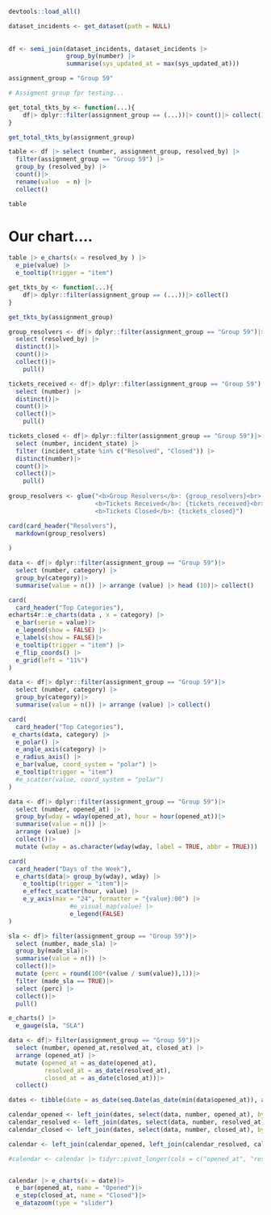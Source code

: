 ```r
devtools::load_all()

dataset_incidents <- get_dataset(path = NULL)
  
  
df <- semi_join(dataset_incidents, dataset_incidents |> 
                group_by(number) |> 
                summarise(sys_updated_at = max(sys_updated_at)))
```

```r
assignment_group = "Group 59"

# Assigment group fpr testing...

get_total_tkts_by <- function(...){
    df|> dplyr::filter(assignment_group == (...))|> count()|> collect()
}

get_total_tkts_by(assignment_group)

```


```r
table <- df |> select (number, assignment_group, resolved_by) |> 
  filter(assignment_group == "Group 59") |>
  group_by (resolved_by) |> 
  count()|>
  rename(value  = n) |>
  collect()

table
```
# Our chart....

```r

table |> e_charts(x = resolved_by ) |>
  e_pie(value) |>
  e_tooltip(trigger = "item")

```


```r

get_tkts_by <- function(...){
    df|> dplyr::filter(assignment_group == (...))|> collect()
}

get_tkts_by(assignment_group)

```
```r

group_resolvers <- df|> dplyr::filter(assignment_group == "Group 59")|> 
  select (resolved_by) |>
  distinct()|>
  count()|>
  collect()|>
    pull()

tickets_received <- df|> dplyr::filter(assignment_group == "Group 59")|> 
  select (number) |>
  distinct()|>
  count()|>
  collect()|>
    pull()

tickets_closed <- df|> dplyr::filter(assignment_group == "Group 59")|> 
  select (number, incident_state) |>
  filter (incident_state %in% c("Resolved", "Closed")) |>
  distinct(number)|>
  count()|>
  collect()|>
    pull()
  
group_resolvers <- glue("<b>Group Resolvers</b>: {group_resolvers}<br>
                        <b>Tickets Received</b>: {tickets_received}<br>
                        <b>Tickets Closed</b>: {tickets_closed}")

card(card_header("Resolvers"),
  markdown(group_resolvers)
  
)

```




```r
data <- df|> dplyr::filter(assignment_group == "Group 59")|> 
  select (number, category) |>
  group_by(category)|>
  summarise(value = n()) |> arrange (value) |> head (10)|> collect()

card(
  card_header("Top Categories"),
echarts4r::e_charts(data , x = category) |> 
  e_bar(serie = value)|>
  e_legend(show = FALSE) |>
  e_labels(show = FALSE)|>
  e_tooltip(trigger = "item") |>
  e_flip_coords() |>
  e_grid(left = "11%")
)

```
```r
data <- df|> dplyr::filter(assignment_group == "Group 59")|> 
  select (number, category) |>
  group_by(category)|>
  summarise(value = n()) |> arrange (value) |> collect()

card(
  card_header("Top Categories"),
 e_charts(data, category) |> 
  e_polar() |> 
  e_angle_axis(category) |>
  e_radius_axis() |> 
  e_bar(value, coord_system = "polar") |> 
  e_tooltip(trigger = "item")
  #e_scatter(value, coord_system = "polar")
)

```
```r
data <- df|> dplyr::filter(assignment_group == "Group 59")|> 
  select (number, opened_at) |>
  group_by(wday = wday(opened_at), hour = hour(opened_at))|>
  summarise(value = n()) |> 
  arrange (value) |> 
  collect()|>
  mutate (wday = as.character(wday(wday, label = TRUE, abbr = TRUE)))

card(
  card_header("Days of the Week"),
  e_charts(data|> group_by(wday), wday) |> 
    e_tooltip(trigger = "item")|>
    e_effect_scatter(hour, value) |> 
    e_y_axis(max = "24", formatter = "{value}:00") |>
                 #e_visual_map(value) |>
                 e_legend(FALSE) 
)
```
```r

sla <- df|> filter(assignment_group == "Group 59")|> 
  select (number, made_sla) |>
  group_by(made_sla)|>
  summarise(value = n()) |>
  collect()|>
  mutate (perc = round(100*(value / sum(value)),1))|>
  filter (made_sla == TRUE)|> 
  select (perc) |>
  collect()|>
  pull()

e_charts() |> 
  e_gauge(sla, "SLA") 
```
```r

data <- df|> filter(assignment_group == "Group 59")|> 
  select (number, opened_at,resolved_at, closed_at) |>
  arrange (opened_at) |> 
  mutate (opened_at = as_date(opened_at),
          resolved_at = as_date(resolved_at),
          closed_at = as_date(closed_at))|>
  collect()

dates <- tibble(date = as_date(seq.Date(as_date(min(data$opened_at)), as_date(max(data$closed_at)), by = "day")))

calendar_opened <- left_join(dates, select(data, number, opened_at), by = join_by(date == opened_at)) |> group_by(date)|> count(name = "opened_at")
calendar_resolved <- left_join(dates, select(data, number, resolved_at), by = join_by(date == resolved_at))|> group_by(date)|> count(name = "resolved_at")
calendar_closed <- left_join(dates, select(data, number, closed_at), by = join_by(date == closed_at))|> group_by(date)|> count(name = "closed_at")

calendar <- left_join(calendar_opened, left_join(calendar_resolved, calendar_closed))|> ungroup()

#calendar <- calendar |> tidyr::pivot_longer(cols = c("opened_at", "resolved_at", "closed_at"), names_to = "status", values_to = "count") |> arrange(date)


calendar |> e_charts(x = date)|>
  e_bar(opened_at, name = "Opened")|>
  e_step(closed_at, name = "Closed")|>
  e_datazoom(type = "slider") 

```


